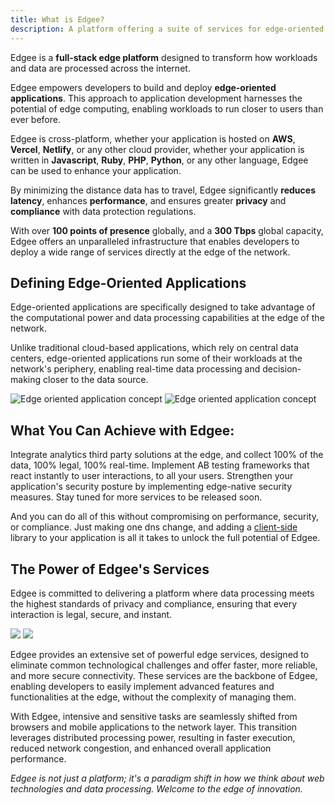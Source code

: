 ```yaml
---
title: What is Edgee?
description: A platform offering a suite of services for edge-oriented applications
---
```


Edgee is a **full-stack edge platform** designed to transform how workloads and data are
processed across the internet.

Edgee empowers developers to build and deploy **edge-oriented applications**.
This approach to application development harnesses the potential of edge computing,
enabling workloads to run closer to users than ever before.

Edgee is cross-platform, whether your application is hosted on **AWS**, **Vercel**, **Netlify**, or any other cloud provider,
whether your application is written in **Javascript**, **Ruby**, **PHP**, **Python**, or any other language,
Edgee can be used to enhance your application.

By minimizing the distance data has to travel, Edgee significantly **reduces latency**, enhances **performance**, and
ensures greater **privacy** and **compliance** with data protection regulations.

With over **100 points of presence** globally, and a **300 Tbps** global capacity, Edgee offers an unparalleled infrastructure
that enables developers to deploy a wide range of services directly at the edge of the network.

## Defining Edge-Oriented Applications

Edge-oriented applications are specifically designed to take advantage of the computational
power and data processing capabilities at the edge of the network.

Unlike traditional cloud-based applications, which rely on central data centers,
edge-oriented applications run some of their workloads at the network's periphery,
enabling real-time data processing and decision-making closer to the data source.


<Frame caption="Illustration of edge-oriented application concept. Click on the image to zoom in.">
  <img
    className="block dark:hidden"
    src="/images/eoa-light.png"
    alt="Edge oriented application concept"
  />
  <img
    className="hidden dark:block"
    src="/images/eoa-dark.png"
    alt="Edge oriented application concept"
  />
</Frame>

## What You Can Achieve with Edgee:

<CardGroup>
  <Card title="Analytics at the edge" icon="chart-simple" iconType="duotone" href="/services/data-collection/overview">
    Integrate analytics third party solutions at the edge, and collect 100% of the data, 100% legal, 100% real-time.
  </Card>

  <Card title="AB Testing at the edge" icon="vials" iconType="duotone" href="/services/ab-testing/overview">
    Implement AB testing frameworks that react instantly to user interactions, to all your users.
  </Card>

  <Card title="Security at the edge" icon="shield" iconType="duotone" href="/services/security/overview">
    Strengthen your application's security posture by implementing edge-native security measures.
  </Card>

  <Card title="And more to come" icon="ellipsis">
    Stay tuned for more services to be released soon.
  </Card>
</CardGroup>

<Note>And you can do all of this without compromising on performance, security, or compliance.
  Just making one dns change, and adding a [client-side](/getting-started/js-sdk) library to your application is all it takes to unlock the full potential of Edgee.</Note>


## The Power of Edgee's Services

Edgee is committed to delivering a platform where data processing meets the highest standards of privacy and compliance,
ensuring that every interaction is legal, secure, and instant.

<img className="block dark:hidden" src="/images/edgee-proxy-light.png"/>
<img className="hidden dark:block" src="/images/edgee-proxy-dark.png"/>

Edgee provides an extensive set of powerful edge services, designed to eliminate common technological challenges and offer faster,
more reliable, and more secure connectivity. These services are the backbone of Edgee, enabling developers to easily implement advanced features
and functionalities at the edge, without the complexity of managing them.

With Edgee, intensive and sensitive tasks are seamlessly shifted from browsers and mobile applications to the network layer.
This transition leverages distributed processing power, resulting in faster execution, reduced network congestion, and enhanced overall application performance.

_Edgee is not just a platform; it's a paradigm shift in how we think about web technologies and data processing. Welcome to the edge of innovation._




